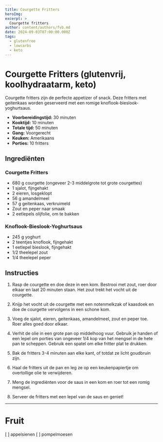 ```yaml
---
title: Courgette Fritters
heroImg: 
excerpt: >
  Courgette fritters
author: content/authors/fvb.md
date: 2024-09-03T07:00:00.000Z
tags:
  - glutenfree
  - lowcarbs
  - keto
---
```

# Courgette Fritters (glutenvrij, koolhydraatarm, keto)

Courgette fritters zijn de perfecte appetizer of snack. Deze fritters met geitenkaas worden geserveerd met een romige knoflook-bieslook-yoghurtsaus.

- **Voorbereidingstijd:** 30 minuten  
- **Kooktijd:** 10 minuten  
- **Totale tijd:** 50 minuten  
- **Gang:** Voorgerecht  
- **Keuken:** Amerikaans  
- **Porties:** 10 fritters  

## Ingrediënten

### Courgette Fritters
- 680 g courgette (ongeveer 2-3 middelgrote tot grote courgettes)
- 1 sjalot, fijngehakt
- 2 eieren, losgeklopt
- 56 g amandelmeel
- 57 g geitenkaas, verkruimeld
- Zout en peper naar smaak
- 2 eetlepels olijfolie, om te bakken

### Knoflook-Bieslook-Yoghurtsaus
- 245 g yoghurt
- 2 teentjes knoflook, fijngehakt
- 1 eetlepel bieslook, fijngehakt
- 1/2 theelepel zout
- 1/4 theelepel peper

## Instructies

1. Rasp de courgette en doe deze in een kom. Bestrooi met zout, roer door elkaar en laat 20 minuten staan. Het zout trekt het vocht uit de courgette.
   
2. Knijp het vocht uit de courgette met een notenmelkzak of kaasdoek en doe de courgette vervolgens in een schone kom.

3. Voeg de sjalot, eieren, geitenkaas, amandelmeel, zout en peper toe. Roer alles goed door elkaar.

4. Verhit de olie in een grote pan op middelhoog vuur. Gebruik je handen of een lepel om porties van ongeveer 1/4 kop van het mengsel in de hete pan te scheppen. Gebruik een spatel om elke fritter plat te drukken.

5. Bak de fritters 3-4 minuten aan elke kant, of totdat ze licht goudbruin zijn.

6. Haal de fritters uit de pan en leg ze op een keukenpapiertje om overtollige olie te verwijderen.

7. Meng de ingrediënten voor de saus in een kom en roer tot een romig mengsel.

8. Serveer de fritters met een lepel van de saus en geniet!

---

# Fruit
[ ] appelsienen
[ ] pompelmoesen

